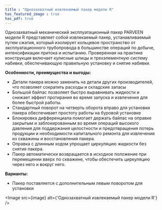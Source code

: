 ```yaml
---
title : "Однозахватный извлекаемый пакер модели R"
has_featured_image : true
has_pdf: true
---
```


Однозахватный механический эксплуатационный пакер PARVEEN модели R представляет собой извлекаемый пакер, устанавливаемый путем сжатия, который изолирует кольцевое пространство от эксплуатационного трубопровода в большинстве операций по добыче, интенсификации притока и испытанию. Проверенная на практике конструкция включает кулисные шлицы и трехэлементную систему набивки, обеспечивающую правильную установку и снятие набивки.

**Особенности, преимущества и выгоды:**

* Детали пакера можно заменить на детали других производителей, что позволяет сократить расходы и складские запасы
* Большой байпас позволяет быстро выравнивать жидкости и снижает эффект протирания во время запуска и извлечения для более быстрой работы.
* Стандартный поворот на четверть оборота вправо для установки пакера обеспечивает простоту работы на буровой установке
* Блокировка дифференциала помогает держать байпас на оправке закрытым и заблокированным во время операций высокого давления для поддержания целостности и предотвращения потерь продукции и необходимости капитального ремонта для извлечения из скважины и восстановления пакера.
* Оправка с длинным ходом упрощает циркуляцию жидкости без снятия пакера.
* Пакер автоматически возвращается в исходное положение при перемещении вверх по скважине, чтобы обеспечить циркуляцию через него и вокруг него.

**Варианты:**

* Пакер поставляется с дополнительным левым поворотом для установки


<Image src={image} alt={'Однозахватный извлекаемый пакер модели R'} />